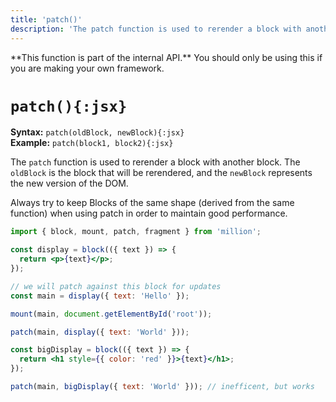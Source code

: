 ```yaml
---
title: 'patch()'
description: 'The patch function is used to rerender a block with another block.'
---
```



<Callout type="warning">
  **This function is part of the internal API.** You should only be using this if
  you are making your own framework.
</Callout>

<br />

# `patch(){:jsx}`

**Syntax:** `patch(oldBlock, newBlock){:jsx}`\
**Example:** `patch(block1, block2){:jsx}`

The `patch` function is used to rerender a block with another block. The `oldBlock` is the block that will be rerendered, and the `newBlock` represents the new version of the DOM.

<Callout>
  Always try to keep Blocks of the same shape (derived from the same function)
  when using patch in order to maintain good performance.
</Callout>

```jsx
import { block, mount, patch, fragment } from 'million';

const display = block(({ text }) => {
  return <p>{text}</p>;
});

// we will patch against this block for updates
const main = display({ text: 'Hello' });

mount(main, document.getElementById('root'));

patch(main, display({ text: 'World' }));

const bigDisplay = block(({ text }) => {
  return <h1 style={{ color: 'red' }}>{text}</h1>;
});

patch(main, bigDisplay({ text: 'World' })); // inefficent, but works
```
